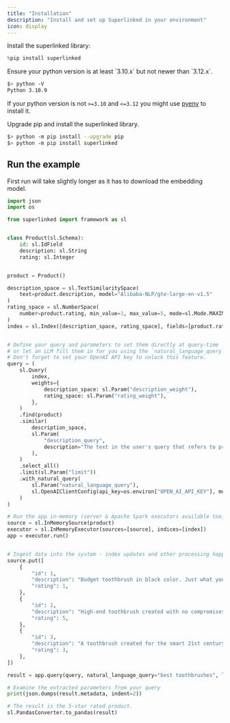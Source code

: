 ```yaml
---
title: "Installation"
description: "Install and set up Superlinked in your environment"
icon: display
---
```


<Tabs>
<Tab title="In a notebook" icon="book">
  Install the superlinked library:

```python
%pip install superlinked
```

</Tab>

<Tab title="As a script" icon="terminal">
  Ensure your python version is at least `3.10.x` but not newer than `3.12.x`.

```bash
$> python -V
Python 3.10.9
```

If your python version is not `>=3.10` and `<=3.12` you might use [pyenv](https://github.com/pyenv/pyenv) to install it.

Upgrade pip and install the superlinked library.

```bash
$> python -m pip install --upgrade pip
$> python -m pip install superlinked
```

</Tab>
</Tabs>

## Run the example

<Info>
  First run will take slightly longer as it has to download the embedding model.
</Info>

```python Example.py icon="python" expandable
import json
import os

from superlinked import framework as sl


class Product(sl.Schema):
    id: sl.IdField
    description: sl.String
    rating: sl.Integer


product = Product()

description_space = sl.TextSimilaritySpace(
    text=product.description, model="Alibaba-NLP/gte-large-en-v1.5"
)
rating_space = sl.NumberSpace(
    number=product.rating, min_value=1, max_value=5, mode=sl.Mode.MAXIMUM
)
index = sl.Index([description_space, rating_space], fields=[product.rating])


# Define your query and parameters to set them directly at query-time
# or let an LLM fill them in for you using the `natural_language_query` param.
# Don't forget to set your OpenAI API key to unlock this feature.
query = (
    sl.Query(
        index,
        weights={
            description_space: sl.Param("description_weight"),
            rating_space: sl.Param("rating_weight"),
        },
    )
    .find(product)
    .similar(
        description_space,
        sl.Param(
            "description_query",
            description="The text in the user's query that refers to product descriptions.",
        ),
    )
    .select_all()
    .limit(sl.Param("limit"))
    .with_natural_query(
        sl.Param("natural_language_query"),
        sl.OpenAIClientConfig(api_key=os.environ["OPEN_AI_API_KEY"], model="gpt-4o")
    )
)

# Run the app in-memory (server & Apache Spark executors available too!).
source = sl.InMemorySource(product)
executor = sl.InMemoryExecutor(sources=[source], indices=[index])
app = executor.run()


# Ingest data into the system - index updates and other processing happens automatically.
source.put([
    {
        "id": 1,
        "description": "Budget toothbrush in black color. Just what you need.",
        "rating": 1,
    },
    {
        "id": 2,
        "description": "High-end toothbrush created with no compromises.",
        "rating": 5,
    },
    {
        "id": 3,
        "description": "A toothbrush created for the smart 21st century man.",
        "rating": 3,
    },
])

result = app.query(query, natural_language_query="best toothbrushes", limit=1)

# Examine the extracted parameters from your query
print(json.dumps(result.metadata, indent=2))

# The result is the 5-star rated product.
sl.PandasConverter.to_pandas(result)
```
